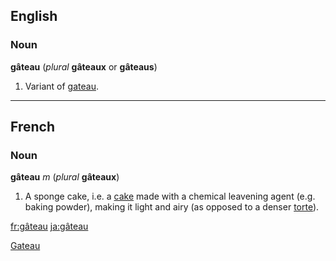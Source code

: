 ==English==
===Noun===
'''gâteau''' (''plural'' '''gâteaux''' or '''gâteaus''')

#Variant of [[gateau]].

----
==French==

<!--
The word is used in English (e.g. in cookbooks). Should it be listed as English, with an etymological entry making the source clear?

This has been done.  See "gateau" -- [[User:Paul G|Paul G]] 16:06, 15 Apr 2004 (UTC)
-->

===Noun===
'''gâteau''' ''m'' (''plural'' '''gâteaux''')

#A sponge cake, i.e. a [[cake]] made with a chemical leavening agent (e.g. baking powder), making it light and airy (as opposed to a denser [[torte]]).

[[Category:English words spelled with diacritics or ligatures|Gateau]]
[[fr:gâteau]]
[[ja:gâteau]]
